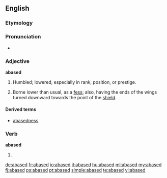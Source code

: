 ==English==

===Etymology===
{{suffix|abase|ed}}

===Pronunciation===
* {{a|RP}} {{IPA|/ə.ˈbeɪst/}}

===Adjective===
'''abased'''

# Humbled; lowered, especially in rank, position, or prestige.
# {{heraldry}} Borne lower than usual, as a [[fess]]; also, having the ends of the wings turned downward towards the point of the [[shield]].

====Derived terms====
* [[abasedness]]

===Verb===
'''abased'''

# {{past of|abase}}

[[de:abased]]
[[fr:abased]]
[[io:abased]]
[[it:abased]]
[[hu:abased]]
[[ml:abased]]
[[my:abased]]
[[fj:abased]]
[[ps:abased]]
[[pt:abased]]
[[simple:abased]]
[[te:abased]]
[[vi:abased]]